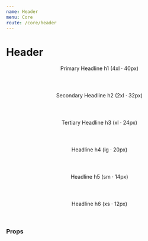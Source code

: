 ```yaml
---
name: Header
menu: Core
route: /core/header
---
```



# Header

<Playground>
  <Header h1>
    Primary Headline h1 (4xl &middot; 40px)
  </Header>

  <Header h2>
    Secondary Headline h2 (2xl &middot; 32px)
  </Header>

  <Header h3 muted>
    Tertiary Headline h3 (xl &middot; 24px)
  </Header>

  <Header h4 xmuted>
    Headline h4 (lg &middot; 20px)
  </Header>

  <Header h5 xxmuted>
    Headline h5 (sm &middot; 14px)
  </Header>

  <Header h6>
    Headline h6 (xs &middot; 12px)
  </Header>

</Playground>

### Props

<Props of={Header} />
